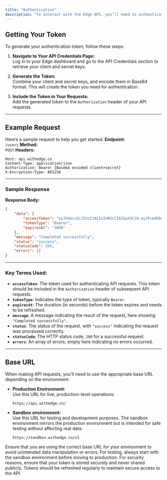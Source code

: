 ```yaml
---
title: "Authentication"
description: "To interact with the Edge API, you’ll need to authenticate your requests using a token. This token is generated from your API credentials and is required for all API calls."
---
```


## Getting Your Token

To generate your authentication <Tooltip tip="A token is a string of characters used to authenticate API requests.">token</Tooltip>, follow these steps:

1. **Navigate to Your API Credentials Page:**  
   Log in to your Edge dashboard and go to the <Tooltip tip="API credentials consist of a client key and a secret key, both required for generating tokens.">API Credentials</Tooltip> section to retrieve your <Tooltip tip="A client key is one part of the credentials required to generate the token for API authentication.">client</Tooltip> and <Tooltip tip="A secret key is the second part of the credentials used to generate the token for secure access.">secret keys</Tooltip>.

2. **Generate the Token:**  
   Combine your client and secret keys, and encode them in <Tooltip tip="Base64 is a binary-to-text encoding scheme used to encode binary data into ASCII text format.">Base64 format</Tooltip>. This will create the token you need for authentication.

3. **Include the Token in Your Requests:**  
   Add the generated token to the <Tooltip tip="The Authorization header is used to pass the token in API requests for authentication.">`Authorization`</Tooltip> header of your API requests.

---

## Example Request
Here’s a sample request to help you get started:
**Endpoint:**  
`/users`
**Method:**  
`POST`
**Headers:**
```http
Host: api.withedge.co
Content-Type: application/json
Authorization: Bearer {Base64 encoded client+secret}
X-Encryption-Type: AES256
```
---
### Sample Response
**Response Body:**
```json
{
	"data": {
		"accessToken": "eyJhbGciOiJIUzI1NiIsInR5cCI6IkpXVCJ9.eyJPcmdhbml6YXRpb25JZCI6ImUwODU5YWYzLWQ1ZjMtNDA5MC05YjY4LWE5OTBmZDcxYjg3MiIsIkFjdG9yIjoiQ2xpZW50IiwiQ2xpZW50SWQiOiIyYzkxNWNkMS0zYzM4LTQ5YjgtYWFlMS05MjFkMjRiM2I3NzYiLCJqdGkiOiJkNjBkZGNjNy1kNDBkLTRhZDUtYTcxYi1mYWUyMmM3OWFmNzgiLCJTY29wZSI6WyJBY2NvdW50LkNyZWF0ZSIsIkN1c3RvbWVyLkNyZWF0ZSIsIktZQi5DcmVhdGUiLCJUcmFuc2FjdGlvbi5DcmVhdGUiXSwiZXhwIjoxNzIxMjE4NTU5LCJpc3MiOiJodHRwczovL3N0ZXJsaW5nZWRnZS1hdXRoLWFwaS1kZXYuc3RlcmxpbmdhcHBzLnAuYXp1cmV3ZWJzaXRlcy5uZXQvIn0.g475CjbgAOUr1E8O_RgM0yNl76P_4kiIAoFiTpEX-AA",
		"tokenType": "Bearer",
		"expiresAt": "3600"
	},
	"message": "Completed successfully",
	"status": "success",
	"statusCode": 200,
	"errors": []
}
```

---

### Key Terms Used:

- <Tooltip tip="A token used for authentication. Must be included in the Authorization header for API calls.">**`accessToken`**</Tooltip>: The token used for authenticating API requests. This token should be included in the `Authorization` header of subsequent API requests.
- <Tooltip tip="Bearer tokens are a type of token that can be used to authenticate API requests.">**`tokenType`**</Tooltip>: Indicates the type of token, typically `Bearer`.
- <Tooltip tip="The time (in seconds) after which the token will expire.">**`expiresAt`**</Tooltip>: The duration (in seconds) before the token expires and needs to be refreshed.
- **`message`**: A message indicating the result of the request, here showing `"Completed successfully"`.
- **`status`**: The status of the request, with `"success"` indicating the request was processed correctly.
- **`statusCode`**: The HTTP status code, `200` for a successful request.
- **`errors`**: An array of errors, empty here indicating no errors occurred.

---

## Base URL

When making API requests, you'll need to use the appropriate <Tooltip tip="The base URL is the main address that serves as the entry point for all API requests. It can differ for production and sandbox environments.">base URL</Tooltip> depending on the environment:

- **Production Environment:**  
  Use this URL for live, production-level operations:

  ```http
  https://api.withedge.co/
  ```

- **Sandbox environment:**  
  Use this URL for testing and development purposes. The sandbox environment mirrors the production environment but is intended for safe testing without affecting real data:
  ```http
  https://sandbox.withedge.co/v1
  ```

<Info>
	Ensure that you are using the correct base URL for your environment to avoid unintended data manipulation or errors. For testing, always start with the sandbox environment before moving to production.
</Info>

<Warning>
	For security reasons, ensure that your token is stored securely and never shared publicly. Tokens should be refreshed regularly to maintain secure access to the API.
</Warning>